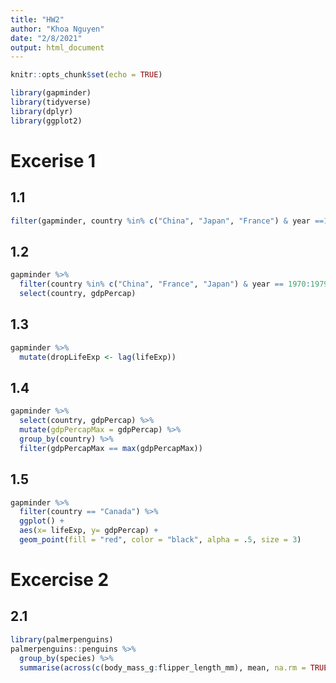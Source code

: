 ```yaml
---
title: "HW2"
author: "Khoa Nguyen"
date: "2/8/2021"
output: html_document
---
```


```r
knitr::opts_chunk$set(echo = TRUE)
```

```r
library(gapminder)
library(tidyverse)
library(dplyr)
library(ggplot2)
```

# Excerise 1

## 1.1


```r
filter(gapminder, country %in% c("China", "Japan", "France") & year ==1970:1979)
```

## 1.2


```r
gapminder %>% 
  filter(country %in% c("China", "France", "Japan") & year == 1970:1979) %>% 
  select(country, gdpPercap)
```

## 1.3

```r
gapminder %>% 
  mutate(dropLifeExp <- lag(lifeExp))
```

## 1.4

```r
gapminder %>% 
  select(country, gdpPercap) %>%
  mutate(gdpPercapMax = gdpPercap) %>% 
  group_by(country) %>% 
  filter(gdpPercapMax == max(gdpPercapMax))
```
  
## 1.5

```r
gapminder %>% 
  filter(country == "Canada") %>% 
  ggplot() +
  aes(x= lifeExp, y= gdpPercap) +
  geom_point(fill = "red", color = "black", alpha = .5, size = 3)
```

# Excercise 2

## 2.1

```r
library(palmerpenguins)
palmerpenguins::penguins %>% 
  group_by(species) %>% 
  summarise(across(c(body_mass_g:flipper_length_mm), mean, na.rm = TRUE)) 
```
